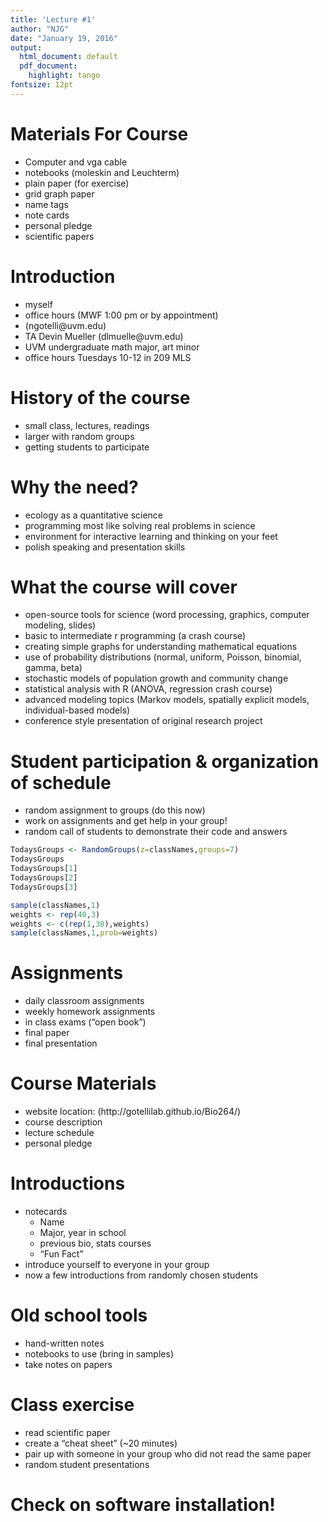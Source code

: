 ---
title: 'Lecture #1'
author: "NJG"
date: "January 19, 2016"
output:
  html_document: default
  pdf_document:
    highlight: tango
fontsize: 12pt
---

# Materials For Course
- Computer and vga cable
- notebooks (moleskin and Leuchterm)
- plain paper (for exercise)
- grid graph paper
- name tags
- note cards
- personal pledge
- scientific papers

# Introduction
- myself
- office hours (MWF 1:00 pm or by appointment)
- (ngotelli@uvm.edu)
- TA Devin Mueller (dlmuelle@uvm.edu) 
- UVM undergraduate math major, art minor
- office hours Tuesdays 10-12 in 209 MLS

# History of the course
- small class, lectures, readings
- larger with random groups
- getting students to participate

# Why the need?
- ecology as a quantitative science
- programming most like solving real problems in science
- environment for interactive learning and thinking on your feet
- polish speaking and presentation skills

# What the course will cover
- open-source tools for science (word processing, graphics, computer modeling, slides)
- basic to intermediate r programming (a crash course)
- creating simple graphs for understanding mathematical equations
- use of probability distributions (normal, uniform, Poisson, binomial, gamma, beta)
- stochastic models of population growth and community change
- statistical analysis with R (ANOVA, regression crash course)
- advanced modeling topics (Markov models, spatially explicit models, individual-based models)
- conference style presentation of original research project

# Student participation & organization of schedule
- random assignment to groups (do this now)
- work on assignments and get help in your group!
- random call of students to demonstrate their code and answers
```{r eval=FALSE}
TodaysGroups <- RandomGroups(z=classNames,groups=7)
TodaysGroups
TodaysGroups[1]
TodaysGroups[2]
TodaysGroups[3]

sample(classNames,1)
weights <- rep(40,3)
weights <- c(rep(1,30),weights)
sample(classNames,1,prob=weights)

```

# Assignments
- daily classroom assignments
- weekly homework assignments
- in class exams ("open book")
- final paper
- final presentation


# Course Materials
- website location: (http://gotellilab.github.io/Bio264/) 
- course description
- lecture schedule
- personal pledge

# Introductions
- notecards
    - Name
    - Major, year in school
    - previous bio, stats courses
    - "Fun Fact"
- introduce yourself to everyone in your group
- now a few introductions from randomly chosen students

# Old school tools
- hand-written notes
- notebooks to use (bring in samples)
- take notes on papers

# Class exercise
- read scientific paper
- create a "cheat sheet" (~20 minutes)
- pair up with someone in your group who did not read the same paper
- random student presentations

# Check on software installation!
